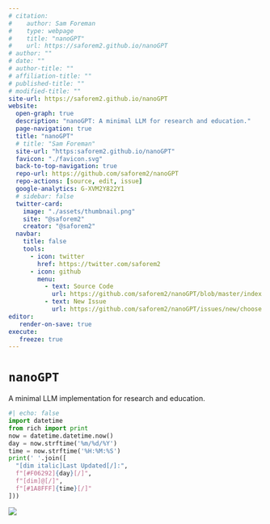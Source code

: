 ```yaml
---
# citation:
#    author: Sam Foreman
#    type: webpage
#    title: "nanoGPT"
#    url: https://saforem2.github.io/nanoGPT
# author: ""
# date: ""
# author-title: ""
# affiliation-title: ""
# published-title: ""
# modified-title: ""
site-url: https://saforem2.github.io/nanoGPT
website:
  open-graph: true
  description: "nanoGPT: A minimal LLM for research and education."
  page-navigation: true
  title: "nanoGPT"
  # title: "Sam Foreman"
  site-url: "https:saforem2.github.io/nanoGPT"
  favicon: "./favicon.svg"
  back-to-top-navigation: true
  repo-url: https://github.com/saforem2/nanoGPT
  repo-actions: [source, edit, issue]
  google-analytics: G-XVM2Y822Y1
  # sidebar: false
  twitter-card:
    image: "./assets/thumbnail.png"
    site: "@saforem2"
    creator: "@saforem2"
  navbar:
    title: false
    tools:
      - icon: twitter
        href: https://twitter.com/saforem2
      - icon: github
        menu:
          - text: Source Code
            url: https://github.com/saforem2/nanoGPT/blob/master/index.qmd
          - text: New Issue
            url: https://github.com/saforem2/nanoGPT/issues/new/choose
editor:
   render-on-save: true
execute:
   freeze: true
---
```


# `nanoGPT`

A minimal LLM implementation for research and education.


<!-- &title=visitors) -->

<!-- &edge_flat=false) -->

<!-- <p align="center"> -->
<!-- <a href="https://hits.seeyoufarm.com"> -->
<!--     <img align="center" src="https://hits.seeyoufarm.com/api/count/incr/badge.svg?url=https%3A%2F%2Fsaforem2.github.io%2FnanoGPT&count_bg=%2300CCFF&title_bg=%23303030&icon=&icon_color=%23E7E7E7&title=hits&edge_flat=false"/> -->
<!--   </a> -->
<!-- </p> -->

<!-- ## [{{< fa solid hourglass-end >}}]{.pink-text} Last Updated -->


```python
#| echo: false
import datetime
from rich import print
now = datetime.datetime.now()
day = now.strftime('%m/%d/%Y')
time = now.strftime('%H:%M:%S')
print(' '.join([
  "[dim italic]Last Updated[/]:",
  f"[#F06292]{day}[/]",
  f"[dim]@[/]",
  f"[#1A8FFF]{time}[/]"
]))
```

[![](https://hits.seeyoufarm.com/api/count/incr/badge.svg?url=https%3A%2F%2Fsaforem2.github.io%2FnanoGPT&count_bg=%23222222&title_bg=%23303030&icon=&icon_color=%23E7E7E7)]{style="text-align:left;"}
